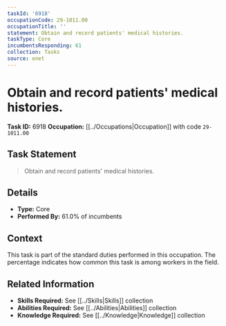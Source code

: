 ```yaml
---
taskId: '6918'
occupationCode: 29-1011.00
occupationTitle: ''
statement: Obtain and record patients' medical histories.
taskType: Core
incumbentsResponding: 61
collection: Tasks
source: onet
---
```

# Obtain and record patients' medical histories.

**Task ID:** 6918
**Occupation:** [[../Occupations|Occupation]] with code `29-1011.00`

## Task Statement

> Obtain and record patients' medical histories.

## Details

- **Type:** Core
- **Performed By:** 61.0% of incumbents

## Context

This task is part of the standard duties performed in this occupation. The percentage indicates how common this task is among workers in the field.

## Related Information

- **Skills Required:** See [[../Skills|Skills]] collection
- **Abilities Required:** See [[../Abilities|Abilities]] collection
- **Knowledge Required:** See [[../Knowledge|Knowledge]] collection
